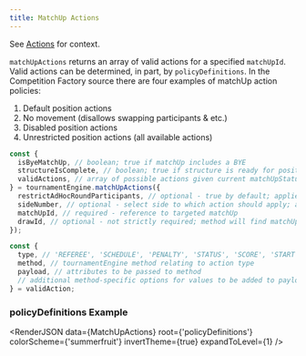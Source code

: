 ```yaml
---
title: MatchUp Actions
---
```



See [Actions](/docs/concepts/actions) for context.

`matchUpActions` returns an array of valid actions for a specified `matchUpId`. Valid actions can be determined, in part, by
`policyDefinitions`. In the Competition Factory source there are four examples of matchUp action policies:

1. Default position actions
2. No movement (disallows swapping participants & etc.)
3. Disabled position actions
4. Unrestricted position actions (all available actions)

```js
const {
  isByeMatchUp, // boolean; true if matchUp includes a BYE
  structureIsComplete, // boolean; true if structure is ready for positioning
  validActions, // array of possible actions given current matchUpStatus
} = tournamentEngine.matchUpActions({
  restrictAdHocRoundParticipants, // optional - true by default; applies to AD_HOC; disallow the same participant being in the same round multiple times
  sideNumber, // optional - select side to which action should apply; applies to AD_HOC position assignments
  matchUpId, // required - reference to targeted matchUp
  drawId, // optional - not strictly required; method will find matchUp by brute force without it
});

const {
  type, // 'REFEREE', 'SCHEDULE', 'PENALTY', 'STATUS', 'SCORE', 'START', 'END', 'SUBSTITUTION'.
  method, // tournamentEngine method relating to action type
  payload, // attributes to be passed to method
  // additional method-specific options for values to be added to payload when calling method
} = validAction;
```

### policyDefinitions Example

<RenderJSON
  data={MatchUpActions}
  root={'policyDefinitions'}
  colorScheme={'summerfruit'}
  invertTheme={true}
  expandToLevel={1}
/>
